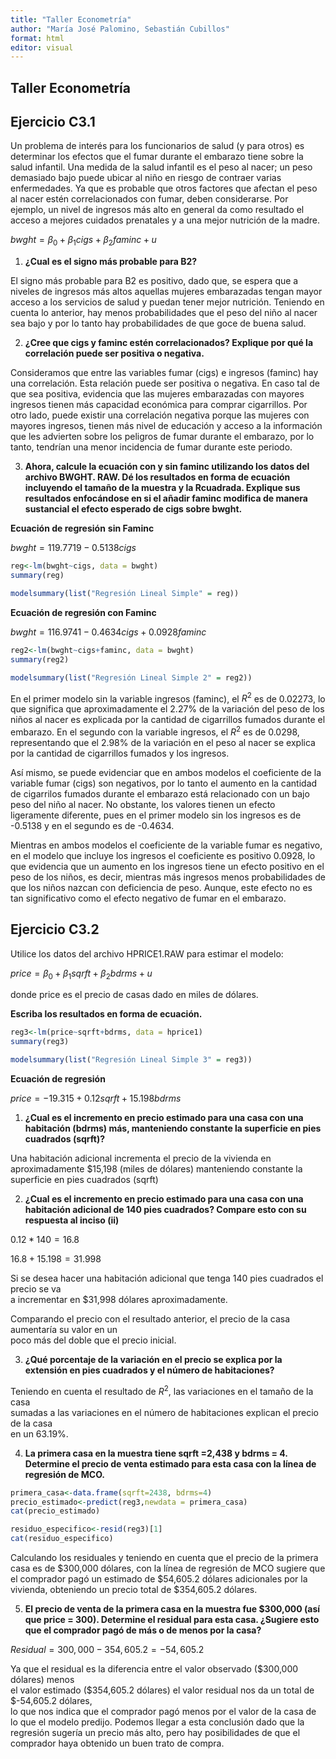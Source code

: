---
title: "Taller Econometría"
author: "María José Palomino, Sebastián Cubillos"
format: html
editor: visual
---

## Taller Econometría

## Ejercicio C3.1

Un problema de interés para los funcionarios de salud (y para otros) es determinar los efectos que el fumar durante el embarazo tiene sobre la salud infantil. Una medida de la salud infantil es el peso al nacer; un peso demasiado bajo puede ubicar al niño en riesgo de contraer varias enfermedades. Ya que es probable que otros factores que afectan el peso al nacer estén correlacionados con fumar, deben considerarse. Por ejemplo, un nivel de ingresos más alto en general da como resultado el acceso a mejores cuidados prenatales y a una mejor nutrición de la madre.

$bwght=\beta_0+\beta_1cigs+\beta_2faminc+u$

1.  **¿Cual es el signo más probable para B2?**

El signo más probable para B2 es positivo, dado que, se espera que a niveles de ingresos más altos aquellas mujeres embarazadas tengan mayor acceso a los servicios de salud y puedan tener mejor nutrición. Teniendo en cuenta lo anterior, hay menos probabilidades que el peso del niño al nacer sea bajo y por lo tanto hay probabilidades de que goce de buena salud.

2.  **¿Cree que cigs y faminc estén correlacionados? Explique por qué la correlación puede ser positiva o negativa.**

Consideramos que entre las variables fumar (cigs) e ingresos (faminc) hay una correlación. Esta relación puede ser positiva o negativa. En caso tal de que sea positiva, evidencia que las mujeres embarazadas con mayores ingresos tienen más capacidad económica para comprar cigarrillos. Por otro lado, puede existir una correlación negativa porque las mujeres con mayores ingresos, tienen más nivel de educación y acceso a la información que les advierten sobre los peligros de fumar durante el embarazo, por lo tanto, tendrían una menor incidencia de fumar durante este periodo.

3.  **Ahora, calcule la ecuación con y sin faminc utilizando los datos del archivo BWGHT. RAW. Dé los resultados en forma de ecuación incluyendo el tamaño de la muestra y la Rcuadrada. Explique sus resultados enfocándose en si el añadir faminc modifica de manera sustancial el efecto esperado de cigs sobre bwght.**

**Ecuación de regresión** **sin Faminc**

$bwght=119.7719-0.5138cigs$

```{r}
reg<-lm(bwght~cigs, data = bwght)
summary(reg)
```

```{r}
modelsummary(list("Regresión Lineal Simple" = reg))
```

**Ecuación de regresión con Faminc**

$bwght=116.9741-0.4634cigs+0.0928faminc$

```{r}
reg2<-lm(bwght~cigs+faminc, data = bwght)
summary(reg2)
```

```{r}
modelsummary(list("Regresión Lineal Simple 2" = reg2))
```

En el primer modelo sin la variable ingresos (faminc), el $R^2$ es de 0.02273, lo que significa que aproximadamente el 2.27% de la variación del peso de los niños al nacer es explicada por la cantidad de cigarrillos fumados durante el embarazo. En el segundo con la variable ingresos, el $R^2$ es de 0.0298, representando que el 2.98% de la variación en el peso al nacer se explica por la cantidad de cigarrillos fumados y los ingresos.

Así mismo, se puede evidenciar que en ambos modelos el coeficiente de la variable fumar (cigs) son negativos, por lo tanto el aumento en la cantidad de cigarrilos fumados durante el embarazo está relacionado con un bajo peso del niño al nacer. No obstante, los valores tienen un efecto ligeramente diferente, pues en el primer modelo sin los ingresos es de -0.5138 y en el segundo es de -0.4634.

Mientras en ambos modelos el coeficiente de la variable fumar es negativo, en el modelo que incluye los ingresos el coeficiente es positivo 0.0928, lo que evidencia que un aumento en los ingresos tiene un efecto positivo en el peso de los niños, es decir, mientras más ingresos menos probabilidades de que los niños nazcan con deficiencia de peso. Aunque, este efecto no es tan significativo como el efecto negativo de fumar en el embarazo.

## Ejercicio C3.2

Utilice los datos del archivo HPRICE1.RAW para estimar el modelo:

$price=\beta_0+\beta_1sqrft+\beta_2bdrms+u$

donde price es el precio de casas dado en miles de dólares.

**Escriba los resultados en forma de ecuación.**

```{r}
reg3<-lm(price~sqrft+bdrms, data = hprice1)
summary(reg3)
```

```{r}
modelsummary(list("Regresión Lineal Simple 3" = reg3))
```

**Ecuación de regresión**

$price=-19.315+0.12sqrft+15.198bdrms$

1.  **¿Cual es el incremento en precio estimado para una casa con una habitación (bdrms) más, manteniendo constante la superficie en pies cuadrados (sqrft)?**

Una habitación adicional incrementa el precio de la vivienda en aproximadamente \$15,198 (miles de dólares) manteniendo constante la superficie en pies cuadrados (sqrft)

2.  **¿Cual es el incremento en precio estimado para una casa con una habitación adicional de 140 pies cuadrados? Compare esto con su respuesta al inciso (ii)**

$0.12*140=16.8$

$16.8+15.198=31.998$

Si se desea hacer una habitación adicional que tenga 140 pies cuadrados el precio se va\
a incrementar en \$31,998 dólares aproximadamente.

Comparando el precio con el resultado anterior, el precio de la casa aumentaría su valor en un\
poco más del doble que el precio inicial.

3.  **¿Qué porcentaje de la variación en el precio se explica por la extensión en pies cuadrados y el número de habitaciones?**

Teniendo en cuenta el resultado de $R^2$, las variaciones en el tamaño de la casa\
sumadas a las variaciones en el número de habitaciones explican el precio de la casa\
en un 63.19%.

4.  **La primera casa en la muestra tiene sqrft =2,438 y bdrms = 4. Determine el precio de venta estimado para esta casa con la línea de regresión de MCO.**

```{r}
primera_casa<-data.frame(sqrft=2438, bdrms=4)
precio_estimado<-predict(reg3,newdata = primera_casa)
cat(precio_estimado)
```

```{r}
residuo_especifico<-resid(reg3)[1]
cat(residuo_especifico)
```

Calculando los residuales y teniendo en cuenta que el precio de la primera casa es de \$300,000 dólares, con la línea de regresión de MCO sugiere que el comprador pagó un estimado de \$54,605.2 dólares adicionales por la vivienda, obteniendo un precio total de \$354,605.2 dólares.

5.  **El precio de venta de la primera casa en la muestra fue \$300,000 (así que price = 300). Determine el residual para esta casa. ¿Sugiere esto que el comprador pagó de más o de menos por la casa?**

$Residual= 300,000-354,605.2=-54,605.2$

Ya que el residual es la diferencia entre el valor observado (\$300,000 dólares) menos\
el valor estimado (\$354,605.2 dólares) el valor residual nos da un total de \$-54,605.2 dólares,\
lo que nos indica que el comprador pagó menos por el valor de la casa de lo que el modelo predijo. Podemos llegar a esta conclusión dado que la regresión sugería un precio más alto, pero hay posibilidades de que el comprador haya obtenido un buen trato de compra.

## 
